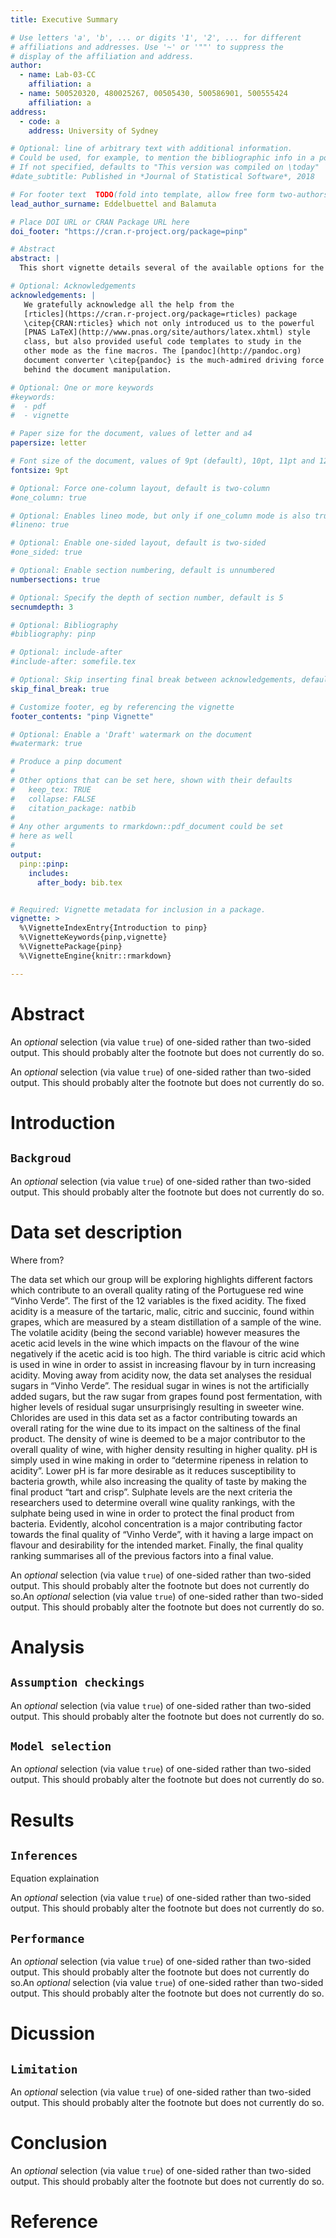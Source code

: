 ```yaml
---
title: Executive Summary 

# Use letters 'a', 'b', ... or digits '1', '2', ... for different
# affiliations and addresses. Use '~' or '""' to suppress the
# display of the affiliation and address.
author:
  - name: Lab-03-CC
    affiliation: a
  - name: 500520320, 480025267, 00505430, 500586901, 500555424
    affiliation: a
address:
  - code: a
    address: University of Sydney

# Optional: line of arbitrary text with additional information.
# Could be used, for example, to mention the bibliographic info in a post-print.
# If not specified, defaults to "This version was compiled on \today"
#date_subtitle: Published in *Journal of Statistical Software*, 2018

# For footer text  TODO(fold into template, allow free form two-authors)
lead_author_surname: Eddelbuettel and Balamuta

# Place DOI URL or CRAN Package URL here
doi_footer: "https://cran.r-project.org/package=pinp"

# Abstract
abstract: |
  This short vignette details several of the available options for the `pinp` pdf vignette template. 

# Optional: Acknowledgements
acknowledgements: |
   We gratefully acknowledge all the help from the
   [rticles](https://cran.r-project.org/package=rticles) package
   \citep{CRAN:rticles} which not only introduced us to the powerful
   [PNAS LaTeX](http://www.pnas.org/site/authors/latex.xhtml) style
   class, but also provided useful code templates to study in the
   other mode as the fine macros. The [pandoc](http://pandoc.org)
   document converter \citep{pandoc} is the much-admired driving force
   behind the document manipulation.

# Optional: One or more keywords
#keywords:
#  - pdf
#  - vignette

# Paper size for the document, values of letter and a4
papersize: letter

# Font size of the document, values of 9pt (default), 10pt, 11pt and 12pt
fontsize: 9pt

# Optional: Force one-column layout, default is two-column
#one_column: true

# Optional: Enables lineo mode, but only if one_column mode is also true
#lineno: true

# Optional: Enable one-sided layout, default is two-sided
#one_sided: true

# Optional: Enable section numbering, default is unnumbered
numbersections: true

# Optional: Specify the depth of section number, default is 5
secnumdepth: 3

# Optional: Bibliography 
#bibliography: pinp

# Optional: include-after
#include-after: somefile.tex

# Optional: Skip inserting final break between acknowledgements, default is false
skip_final_break: true

# Customize footer, eg by referencing the vignette
footer_contents: "pinp Vignette"

# Optional: Enable a 'Draft' watermark on the document
#watermark: true

# Produce a pinp document
# 
# Other options that can be set here, shown with their defaults
#   keep_tex: TRUE
#   collapse: FALSE
#   citation_package: natbib
#
# Any other arguments to rmarkdown::pdf_document could be set 
# here as well
#
output:
  pinp::pinp:
    includes:
      after_body: bib.tex


# Required: Vignette metadata for inclusion in a package.
vignette: >
  %\VignetteIndexEntry{Introduction to pinp}
  %\VignetteKeywords{pinp,vignette}
  %\VignettePackage{pinp}
  %\VignetteEngine{knitr::rmarkdown}

---
```

# Abstract 

An _optional_ selection (via value `true`) of one-sided rather than
two-sided output. This should probably alter the footnote but does not
currently do so.

An _optional_ selection (via value `true`) of one-sided rather than
two-sided output. This should probably alter the footnote but does not
currently do so.





# Introduction 
## `Backgroud`


An _optional_ selection (via value `true`) of one-sided rather than
two-sided output. This should probably alter the footnote but does not
currently do so.




# Data set description 

Where from?

The data set which our group will be exploring highlights different factors which contribute to an overall quality rating of the Portuguese red wine “Vinho Verde”. The first of the 12 variables is the fixed acidity. The fixed acidity is a measure of the tartaric, malic, citric and succinic, found within grapes, which are measured by a steam distillation of a sample of the wine. The volatile acidity (being the second variable) however measures the acetic acid levels in the wine which impacts on the flavour of the wine negatively if the acetic acid is too high. The third variable is citric acid which is used in wine in order to assist in increasing flavour by in turn increasing acidity. Moving away from acidity now, the data set analyses the residual sugars in “Vinho Verde”. The residual sugar in wines is not the artificially added sugars, but the raw sugar from grapes found post fermentation, with higher levels of residual sugar unsurprisingly resulting in sweeter wine. Chlorides are used in this data set as a factor contributing towards an overall rating for the wine due to its impact on the saltiness of the final product. The density of wine is deemed to be a major contributor to the overall quality of wine, with higher density resulting in higher quality. pH is simply used in wine making in order to “determine ripeness in relation to acidity”. Lower pH is far more desirable as it reduces susceptibility to bacteria growth, while also increasing the quality of taste by making the final product “tart and crisp”. Sulphate levels are the next criteria the researchers used to determine overall wine quality rankings, with the sulphate being used in wine in order to protect the final product from bacteria. Evidently, alcohol concentration is a major contributing factor towards the final quality of “Vinho Verde”, with it having a large impact on flavour and desirability for the intended market. Finally, the final quality ranking summarises all of the previous factors into a final value.

An _optional_ selection (via value `true`) of one-sided rather than
two-sided output. This should probably alter the footnote but does not
currently do so.An _optional_ selection (via value `true`) of one-sided rather than
two-sided output. This should probably alter the footnote but does not
currently do so. 




# Analysis 
## `Assumption checkings` 
An _optional_ selection (via value `true`) of one-sided rather than
two-sided output. This should probably alter the footnote but does not
currently do so.

## `Model selection`
An _optional_ selection (via value `true`) of one-sided rather than
two-sided output. This should probably alter the footnote but does not
currently do so.









# Results

## `Inferences `

Equation explaination

An _optional_ selection (via value `true`) of one-sided rather than
two-sided output. This should probably alter the footnote but does not
currently do so.

## `Performance `
An _optional_ selection (via value `true`) of one-sided rather than
two-sided output. This should probably alter the footnote but does not
currently do so.An _optional_ selection (via value `true`) of one-sided rather than
two-sided output. This should probably alter the footnote but does not
currently do so.









# Dicussion 

## `Limitation`
An _optional_ selection (via value `true`) of one-sided rather than
two-sided output. This should probably alter the footnote but does not
currently do so.








# Conclusion 
 An _optional_ selection (via value `true`) of one-sided rather than
two-sided output. This should probably alter the footnote but does not
currently do so.
 
 
 
 
 
 


# Reference




<!-- Acknowledgements, and References, are automatically typeset after this -->

